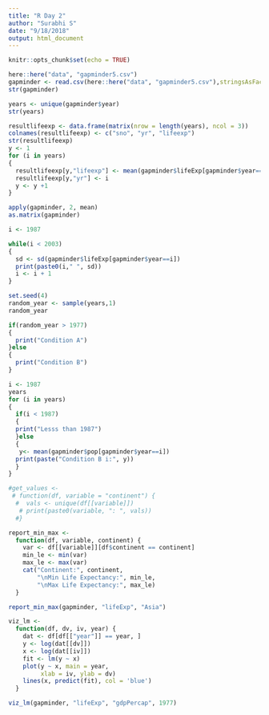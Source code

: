 ```yaml
---
title: "R Day 2"
author: "Surabhi S"
date: "9/18/2018"
output: html_document
---
```


```r
knitr::opts_chunk$set(echo = TRUE)
```

```r
here::here("data", "gapminder5.csv")
gapminder <- read.csv(here::here("data", "gapminder5.csv"),stringsAsFactors = FALSE)
str(gapminder)
```



```r
years <- unique(gapminder$year)
str(years)

resultlifeexp <- data.frame(matrix(nrow = length(years), ncol = 3))
colnames(resultlifeexp) <- c("sno", "yr", "lifeexp")
str(resultlifeexp)
y <- 1
for (i in years)
{
  resultlifeexp[y,"lifeexp"] <- mean(gapminder$lifeExp[gapminder$year==i])
  resultlifeexp[y,"yr"] <- i
  y <- y +1
}
```

```r
apply(gapminder, 2, mean)
as.matrix(gapminder)
```

```r
i <- 1987

while(i < 2003)
{
  sd <- sd(gapminder$lifeExp[gapminder$year==i])
  print(paste0(i," ", sd))
  i <- i + 1
}
```

```r
set.seed(4)
random_year <- sample(years,1)
random_year

if(random_year > 1977)
{
  print("Condition A")
}else
{
  print("Condition B")
}
```

```r
i <- 1987
years
for (i in years)
{
  if(i < 1987)
  {
  print("Lesss than 1987")
  }else
  {
   y<- mean(gapminder$pop[gapminder$year==i])
  print(paste("Condition B i:", y))
  }
}
```
```r
#get_values <-
 # function(df, variable = "continent") {
  #  vals <- unique(df[[variable]])
   # print(paste0(variable, ": ", vals))
  #}

report_min_max <- 
  function(df, variable, continent) {
    var <- df[[variable]][df$continent == continent]
    min_le <- min(var)
    max_le <- max(var)
    cat("Continent:", continent, 
        "\nMin Life Expectancy:", min_le,
        "\nMax Life Expectancy:", max_le)
  }

report_min_max(gapminder, "lifeExp", "Asia")
```
```r
viz_lm <-
  function(df, dv, iv, year) {
    dat <- df[df[["year"]] == year, ]
    y <- log(dat[[dv]])
    x <- log(dat[[iv]])
    fit <- lm(y ~ x)
    plot(y ~ x, main = year,
         xlab = iv, ylab = dv)
    lines(x, predict(fit), col = 'blue')
  }

viz_lm(gapminder, "lifeExp", "gdpPercap", 1977)
```

